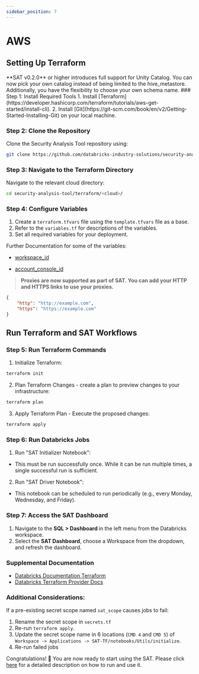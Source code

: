 ```yaml
---
sidebar_position: 7
---
```



# AWS

## Setting Up Terraform

<Admonition type="note" title="Note">
**SAT v0.2.0** or higher introduces full support for Unity Catalog. You can now pick your own catalog instead of being limited to the hive_metastore. Additionally, you have the flexibility to choose your own schema name.
</Admonition>
### Step 1: Install Required Tools
1. Install [Terraform](https://developer.hashicorp.com/terraform/tutorials/aws-get-started/install-cli).
2. Install [Git](https://git-scm.com/book/en/v2/Getting-Started-Installing-Git) on your local machine.

### Step 2: Clone the Repository
Clone the Security Analysis Tool repository using:
```sh
git clone https://github.com/databricks-industry-solutions/security-analysis-tool.git
``` 

### Step 3: Navigate to the Terraform Directory
Navigate to the relevant cloud directory:
```sh
cd security-analysis-tool/terraform/<cloud>/
``` 
### Step 4: Configure Variables
1. Create a `terraform.tfvars` file using the `template.tfvars` file as a base.
2. Refer to the `variables.tf` for descriptions of the variables.
3. Set all required variables for your deployment.

Further Documentation for some of the variables:

- [workspace_id](https://docs.databricks.com/workspace/workspace-details.html#workspace-instance-names-urls-and-ids)

- [account_console_id](https://docs.databricks.com/administration-guide/account-settings/index.html#locate-your-account-id)

> **Proxies are now supported as part of SAT. You can add your HTTP and HTTPS links to use your proxies.**
```json
{
    "http": "http://example.com",
    "https": "https://example.com"
}
```

## Run Terraform and SAT Workflows

### Step 5: Run Terraform Commands
1. Initialize Terraform:
```sh
terraform init
```
2. Plan Terraform Changes - create a plan to preview changes to your infrastructure:
```sh
terraform plan
```
3. Apply Terraform Plan - Execute the proposed changes:
```sh
terraform apply
```
### Step 6: Run Databricks Jobs
1. Run "SAT Initializer Notebook":
* This must be run successfully once. While it can be run multiple times, a single successful run is sufficient.
2. Run "SAT Driver Notebook":
* This notebook can be scheduled to run periodically (e.g., every Monday, Wednesday, and Friday).

### Step 7: Access the SAT Dashboard
1. Navigate to the <b>SQL > Dashboard </b> in the left menu from the Databricks workspace.
2. Select the <b>SAT Dashboard</b>, choose a Workspace from the dropdown, and refresh the dashboard.

### Supplemental Documentation

* [Databricks Documentation Terraform](https://docs.databricks.com/dev-tools/terraform/index.html)
* [Databricks Terraform Provider Docs](https://registry.terraform.io/providers/databricks/databricks/latest/docs)

### Additional Considerations:

If a pre-existing secret scope named `sat_scope` causes jobs to fail:
1. Rename the secret scope in `secrets.tf`
2. Re-run `terraform apply`.
3. Update the secret scope name in 6 locations (`CMD 4` and `CMD 5`) of `Workspace -> Applications -> SAT-TF/notebooks/Utils/initialize`.
4. Re-run failed jobs

Congratulations! 🎉 You are now ready to start using the SAT. Please click [here](../../functionality.mdx) for a detailed description on how to run and use it.